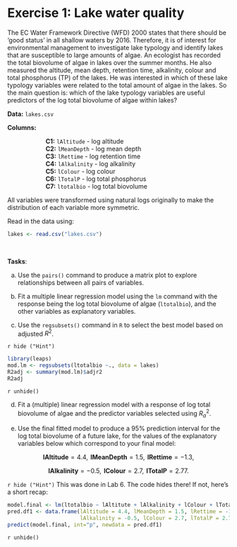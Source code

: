 # Exercise 1: Lake water quality

The EC Water Framework Directive (WFD) 2000 states that there should be ‘good status’ in all
shallow waters by 2016. Therefore, it is of interest for environmental management to investigate
lake typology and identify lakes that are susceptible to large amounts of algae.
An ecologist has recorded the total biovolume of algae in lakes over the summer months. He
also measured the altitude, mean depth, retention time, alkalinity, colour and total phosphorus
(TP) of the lakes. He was interested in which of these lake typology variables were related to the
total amount of algae in the lakes. So the main question is:  which of the lake typology variables are useful predictors of the log total biovolume of algae within lakes? 


**Data:** `lakes.csv`

**Columns:** 

|                       **C1:** `lAltitude` - log altitude

|                       **C2:** `lMeanDepth` - log mean depth

|                       **C3:** `lRettime` - log retention time

|                       **C4:** `lAlkalinity` - log alkalinity

|                       **C5:** `lColour` - log colour

|                       **C6:** `lTotalP` - log total phosphorus

|                       **C7:** `ltotalbio` - log total biovolume

All variables were transformed using natural logs originally to make the distribution of each variable more symmetric.

Read in the data using:
```r
lakes <- read.csv("lakes.csv")
```

<br>

**Tasks**:

(a) Use the `pairs()` command to produce a matrix plot to explore relationships between all pairs of
variables.

(b) Fit a multiple linear regression model using the `lm` command with the response being the log total
biovolume of algae (`ltotalbio`), and the other variables as explanatory variables.

(c) Use the `regsubsets()` command in `R` to select the best model based on adjusted $R^2$.

`r hide ("Hint")`
```r
library(leaps)
mod.lm <- regsubsets(ltotalbio ~., data = lakes)
R2adj <- summary(mod.lm)$adjr2
R2adj
```
`r unhide()`


(d) Fit a (multiple) linear regression model with a response of log total biovolume of algae and the predictor variables selected using $R^2_a$.

(e) Use the final fitted model to produce a 95% prediction interval for the log total biovolume of a future lake, for the values of the explanatory variables below which correspond to your final model:

<p align = "center">
$\textbf{ lAltitude} = 4.4, \textbf{ lMeanDepth} = 1.5, \textbf{ lRettime} = -1.3,$
</p>
<p align = "center">
$\textbf{ lAlkalinity} = -0.5, \textbf{ lColour} = 2.7, \textbf{ lTotalP} = 2.77.$
</p>

`r hide ("Hint")`
This was done in Lab 6. The code hides there! If not, here's a short recap:
```r
model.final <- lm(ltotalbio ~ lAltitute + lAlkalinity + lColour + lTotalP, data = lakes)
pred.df1 <- data.frame(lAltitude = 4.4, lMeanDepth = 1.5, lRettime = -1.3, 
                       lAlkalinity = -0.5, lColour = 2.7, lTotalP = 2.77)
predict(model.final, int="p", newdata = pred.df1)

```

`r unhide()`

